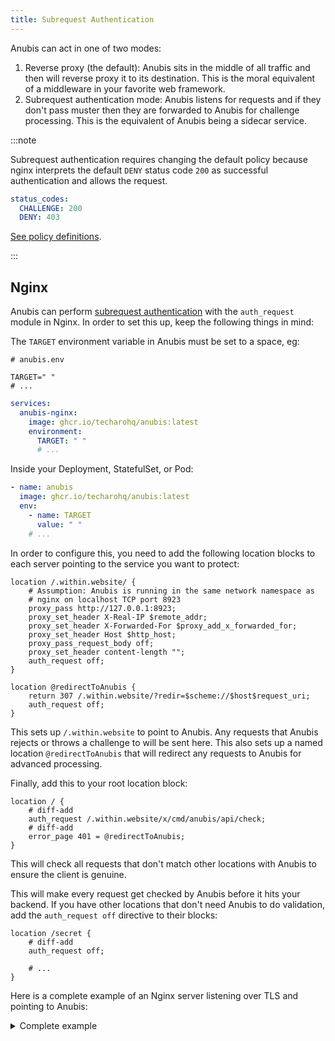 ```yaml
---
title: Subrequest Authentication
---
```



Anubis can act in one of two modes:

1. Reverse proxy (the default): Anubis sits in the middle of all traffic and then will reverse proxy it to its destination. This is the moral equivalent of a middleware in your favorite web framework.
2. Subrequest authentication mode: Anubis listens for requests and if they don't pass muster then they are forwarded to Anubis for challenge processing. This is the equivalent of Anubis being a sidecar service.

:::note

Subrequest authentication requires changing the default policy because nginx interprets the default `DENY` status code `200` as successful authentication and allows the request.

```yaml
status_codes:
  CHALLENGE: 200
  DENY: 403
```

[See policy definitions](../policies.mdx).

:::

## Nginx

Anubis can perform [subrequest authentication](https://docs.nginx.com/nginx/admin-guide/security-controls/configuring-subrequest-authentication/) with the `auth_request` module in Nginx. In order to set this up, keep the following things in mind:

The `TARGET` environment variable in Anubis must be set to a space, eg:

<Tabs>
  <TabItem value="env-file" label="Environment file" default>

```shell
# anubis.env

TARGET=" "
# ...
```

  </TabItem>
  <TabItem value="docker-compose" label="Docker Compose">

```yaml
services:
  anubis-nginx:
    image: ghcr.io/techarohq/anubis:latest
    environment:
      TARGET: " "
      # ...
```

  </TabItem>
  <TabItem value="k8s" label="Kubernetes">

Inside your Deployment, StatefulSet, or Pod:

```yaml
- name: anubis
  image: ghcr.io/techarohq/anubis:latest
  env:
    - name: TARGET
      value: " "
    # ...
```

  </TabItem>
</Tabs>

In order to configure this, you need to add the following location blocks to each server pointing to the service you want to protect:

```nginx
location /.within.website/ {
    # Assumption: Anubis is running in the same network namespace as
    # nginx on localhost TCP port 8923
    proxy_pass http://127.0.0.1:8923;
    proxy_set_header X-Real-IP $remote_addr;
    proxy_set_header X-Forwarded-For $proxy_add_x_forwarded_for;
    proxy_set_header Host $http_host;
    proxy_pass_request_body off;
    proxy_set_header content-length "";
    auth_request off;
}

location @redirectToAnubis {
    return 307 /.within.website/?redir=$scheme://$host$request_uri;
    auth_request off;
}
```

This sets up `/.within.website` to point to Anubis. Any requests that Anubis rejects or throws a challenge to will be sent here. This also sets up a named location `@redirectToAnubis` that will redirect any requests to Anubis for advanced processing.

Finally, add this to your root location block:

```nginx
location / {
    # diff-add
    auth_request /.within.website/x/cmd/anubis/api/check;
    # diff-add
    error_page 401 = @redirectToAnubis;
}
```

This will check all requests that don't match other locations with Anubis to ensure the client is genuine.

This will make every request get checked by Anubis before it hits your backend. If you have other locations that don't need Anubis to do validation, add the `auth_request off` directive to their blocks:

```nginx
location /secret {
    # diff-add
    auth_request off;

    # ...
}
```

Here is a complete example of an Nginx server listening over TLS and pointing to Anubis:

<details>
  <summary>Complete example</summary>

```nginx
# /etc/nginx/conf.d/nginx.local.cetacean.club.conf

server {
  listen 443 ssl;
  listen [::]:443 ssl;
  server_name         nginx.local.cetacean.club;
  ssl_certificate     /etc/techaro/pki/nginx.local.cetacean.club/tls.crt;
  ssl_certificate_key /etc/techaro/pki/nginx.local.cetacean.club/tls.key;
  ssl_protocols       TLSv1.2 TLSv1.3;
  ssl_ciphers         HIGH:!aNULL:!MD5;

  proxy_set_header X-Real-IP $remote_addr;
  proxy_set_header X-Forwarded-For $proxy_add_x_forwarded_for;

  location /.within.website/ {
    proxy_pass http://localhost:8923;
    auth_request off;
  }

  location @redirectToAnubis {
    return 307 /.within.website/?redir=$scheme://$host$request_uri;
    auth_request off;
  }

  location / {
    auth_request /.within.website/x/cmd/anubis/api/check;
    error_page 401 = @redirectToAnubis;
    root /usr/share/nginx/html;
    index index.html index.htm;
  }
}
```

</details>
